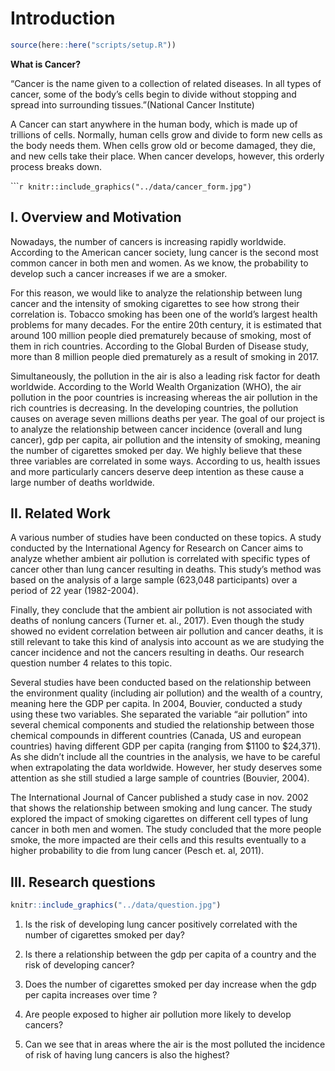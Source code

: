 # Introduction

```r
source(here::here("scripts/setup.R"))
```

__What is Cancer?__

"Cancer is the name given to a collection of related diseases. In all types of cancer, some of the body’s cells begin to divide without stopping and spread into surrounding tissues."(National Cancer Institute)

A Cancer can start anywhere in the human body, which is made up of trillions of cells. Normally, human cells grow and divide to form new cells as the body needs them. When cells grow old or become damaged, they die, and new cells take their place. When cancer develops, however, this orderly process breaks down. 

``````r
knitr::include_graphics("../data/cancer_form.jpg")
```


## I. Overview and Motivation

Nowadays, the number of cancers is increasing rapidly worldwide. According to the American cancer society, lung cancer is the second most common cancer in both men and women. As we know, the probability to develop such a cancer increases if we are a smoker. 

For this reason, we would like to analyze the relationship between lung cancer and the intensity of smoking cigarettes to see how strong their correlation is. Tobacco smoking has been one of the world’s largest health problems for many decades. For the entire 20th century, it is estimated that around 100 million people died prematurely because of smoking, most of them in rich countries. According to the Global Burden of Disease study, more than 8 million people died prematurely as a result of smoking in 2017. 

Simultaneously, the pollution in the air is also a leading risk factor for death worldwide. According to the World Wealth Organization (WHO), the air pollution in the poor countries is increasing whereas the air pollution in the rich countries is decreasing. In the developing countries, the pollution causes on average seven millions deaths per year. The goal of our project is to analyze the relationship between cancer incidence (overall and lung cancer), gdp per capita, air pollution and the intensity of smoking, meaning the number of cigarettes smoked per day. We highly believe that these three variables are correlated in some ways. According to us, health issues and more particularly cancers deserve deep intention as these cause a large number of deaths worldwide. 


## II. Related Work

A various number of studies have been conducted on these topics. A study conducted by the International Agency for Research on Cancer aims to analyze whether ambient air pollution is correlated with specific types of cancer other than lung cancer resulting in deaths. This study’s method was based on the analysis of a large sample (623,048 participants) over a period of 22 year (1982-2004). 

Finally, they conclude that the ambient air pollution is not associated with deaths of nonlung cancers (Turner et. al., 2017). Even though the study showed no evident correlation between air pollution and cancer deaths, it is still relevant to take this kind of analysis into account as we are studying the cancer incidence and not the cancers resulting in deaths. Our research question number 4 relates to this topic. 


Several studies have been conducted based on the relationship between the environment quality (including air pollution) and the wealth of a country, meaning here the GDP per capita. In 2004, Bouvier, conducted a study using these two variables. She separated the variable “air pollution” into several chemical components and studied the relationship between those chemical compounds in different countries (Canada, US and european countries) having different GDP per capita (ranging from $1100 to $24,371). As she didn’t include all the countries in the analysis, we have to be careful when extrapolating the data worldwide. However, her study deserves some attention as she still studied a large sample of countries (Bouvier, 2004). 



The International Journal of Cancer published a study case in nov. 2002 that shows the relationship between smoking and lung cancer. The study explored the impact of smoking cigarettes on different cell types of lung cancer in both men and women. The study concluded that the more people smoke, the more impacted are their cells and this results eventually to a higher probability to die from lung cancer (Pesch et. al, 2011).


## III. Research questions


```r
knitr::include_graphics("../data/question.jpg")
```

1. Is the risk of developing lung cancer positively correlated with the number of cigarettes smoked per day?

2. Is there a relationship between the gdp per capita of a country and the risk of developing cancer? 
3. Does the number of cigarettes smoked per day increase when the gdp per capita increases over time ?
4. Are people exposed to higher air pollution more likely to develop cancers?
5. Can we see that in areas where the air is the most polluted the incidence of risk of having lung cancers is also the highest?










